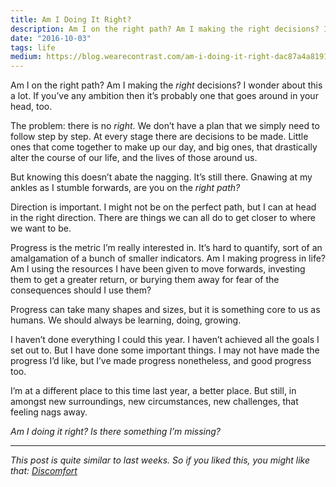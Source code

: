 ```yaml
---
title: Am I Doing It Right?
description: Am I on the right path? Am I making the right decisions? I wonder about this a lot.
date: "2016-10-03"
tags: life
medium: https://blog.wearecontrast.com/am-i-doing-it-right-dac87a4a8191
---
```


Am I on the right path? Am I making the _right_ decisions? I wonder about this a lot. If you’ve any ambition then it’s probably one that goes around in your head, too.

The problem: there is no _right_. We don’t have a plan that we simply need to follow step by step. At every stage there are decisions to be made. Little ones that come together to make up our day, and big ones, that drastically alter the course of our life, and the lives of those around us.

But knowing this doesn’t abate the nagging. It’s still there. Gnawing at my ankles as I stumble forwards, are you on the _right path?_

Direction is important. I might not be on the perfect path, but I can at head in the right direction. There are things we can all do to get closer to where we want to be.

Progress is the metric I’m really interested in. It’s hard to quantify, sort of an amalgamation of a bunch of smaller indicators. Am I making progress in life? Am I using the resources I have been given to move forwards, investing them to get a greater return, or burying them away for fear of the consequences should I use them?

Progress can take many shapes and sizes, but it is something core to us as humans. We should always be learning, doing, growing.

I haven’t done everything I could this year. I haven’t achieved all the goals I set out to. But I have done some important things. I may not have made the progress I’d like, but I’ve made progress nonetheless, and good progress too.

I’m at a different place to this time last year, a better place. But still, in amongst new surroundings, new circumstances, new challenges, that feeling nags away.

_Am I doing it right? Is there something I’m missing?_

---

_This post is quite similar to last weeks. So if you liked this, you might like that: [Discomfort](/2016/09/26/discomfort/)_
